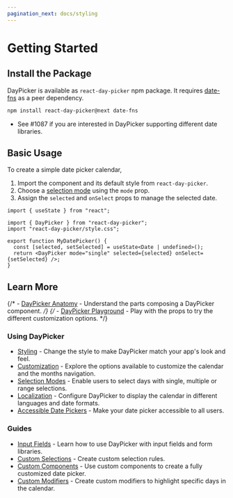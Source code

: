 ```yaml
---
pagination_next: docs/styling
---
```


# Getting Started

## Install the Package

DayPicker is available as `react-day-picker` npm package. It requires [date-fns](https://date-fns.org) as a peer dependency.

```bash npm2yarn
npm install react-day-picker@next date-fns
```

- See #1087 if you are interested in DayPicker supporting different date
  libraries.

## Basic Usage

To create a simple date picker calendar,

1. Import the component and its default style from `react-day-picker`.
2. Choose a [selection mode](./docs/selection-modes) using the `mode` prop.
3. Assign the `selected` and `onSelect` props to manage the selected date.

```tsx
import { useState } from "react";

import { DayPicker } from "react-day-picker";
import "react-day-picker/style.css";

export function MyDatePicker() {
  const [selected, setSelected] = useState<Date | undefined>();
  return <DayPicker mode="single" selected={selected} onSelect={setSelected} />;
}
```

<BrowserWindow>
  <Examples.Start />
</BrowserWindow>

## Learn More

{/* - [DayPicker Anatomy](./docs/anatomy) - Understand the parts composing a DayPicker component. */}
{/* - [DayPicker Playground](./playground) - Play with the props to try the different customization options. */}

### Using DayPicker

- [Styling](./docs/styling) - Change the style to make DayPicker match your app's look and feel.
- [Customization](./docs/customization) - Explore the options available to customize the calendar and the months navigation.
- [Selection Modes](./docs/selection-modes) - Enable users to select days with single, multiple or range selections.
- [Localization](./docs/localization) - Configure DayPicker to display the calendar in different languages and date formats.
- [Accessible Date Pickers](./docs/accessibility) - Make your date picker accessible to all users.

### Guides

- [Input Fields](./guides/input-fields) - Learn how to use DayPicker with input fields and form libraries.
- [Custom Selections](./guides/custom-selections) - Create custom selection rules.
- [Custom Components](./guides/custom-components) - Use custom components to create a fully customized date picker.
- [Custom Modifiers](./guides/custom-modifiers) - Create custom modifiers to highlight specific days in the calendar.
